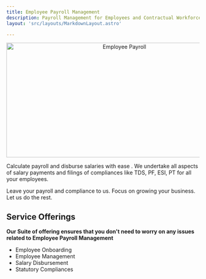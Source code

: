 ```yaml
---
title: Employee Payroll Management
description: Payroll Management for Employees and Contractual Workforce
layout: 'src/layouts/MarkdownLayout.astro'

---
```



<center><Image src="/payroll-img.png" alt="Employee Payroll" width='600' height='300' /></center>

Calculate payroll and disburse salaries with ease . We undertake all aspects of salary payments and filings of compliances like TDS, PF, ESI, PT for all your employees. 

Leave your payroll and compliance to us. Focus on growing your business. Let us do the rest.



## Service Offerings 

**Our Suite of offering ensures that you don't need to worry on any issues related to Employee Payroll Management**

- Employee Onboarding
- Employee Management
- Salary Disbursement
- Statutory Compliances




